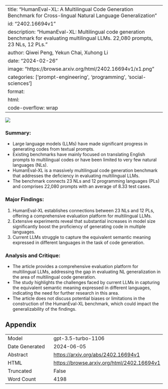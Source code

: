 
---
title: "HumanEval-XL: A Multilingual Code Generation Benchmark for Cross-lingual Natural Language Generalization"
id: "2402.16694v1"
description: "HumanEval-XL: Multilingual code generation benchmark for evaluating multilingual LLMs. 22,080 prompts, 23 NLs, 12 PLs."
author: Qiwei Peng, Yekun Chai, Xuhong Li
date: "2024-02-26"
image: "https://browse.arxiv.org/html/2402.16694v1/x1.png"
categories: ['prompt-engineering', 'programming', 'social-sciences']
format:
  html:
    code-overflow: wrap
---

![](https://browse.arxiv.org/html/2402.16694v1/x1.png)

### Summary:
- Large language models (LLMs) have made significant progress in generating codes from textual prompts.
- Existing benchmarks have mainly focused on translating English prompts to multilingual codes or have been limited to very few natural languages (NLs).
- HumanEval-XL is a massively multilingual code generation benchmark that addresses the deficiency in evaluating multilingual LLMs.
- The benchmark connects 23 NLs and 12 programming languages (PLs) and comprises 22,080 prompts with an average of 8.33 test cases.

### Major Findings:
1. HumanEval-XL establishes connections between 23 NLs and 12 PLs, offering a comprehensive evaluation platform for multilingual LLMs.
2. Extensive experiments reveal that substantial increases in model size significantly boost the proficiency of generating code in multiple languages.
3. Current LLMs struggle to capture the equivalent semantic meaning expressed in different languages in the task of code generation.

### Analysis and Critique:
- The article provides a comprehensive evaluation platform for multilingual LLMs, addressing the gap in evaluating NL generalization in the area of multilingual code generation.
- The study highlights the challenges faced by current LLMs in capturing the equivalent semantic meaning expressed in different languages, indicating the need for further research in this area.
- The article does not discuss potential biases or limitations in the construction of the HumanEval-XL benchmark, which could impact the generalizability of the findings.

## Appendix

|          |          |
|----------|----------|
| Model     | gpt-3.5-turbo-1106       |
| Date Generated     | 2024-06-05       |
| Abstract | [https://arxiv.org/abs/2402.16694v1](https://arxiv.org/abs/2402.16694v1)        |
| HTML     | [https://browse.arxiv.org/html/2402.16694v1](https://browse.arxiv.org/html/2402.16694v1)       |
| Truncated       | False       |
| Word Count       | 4198       |